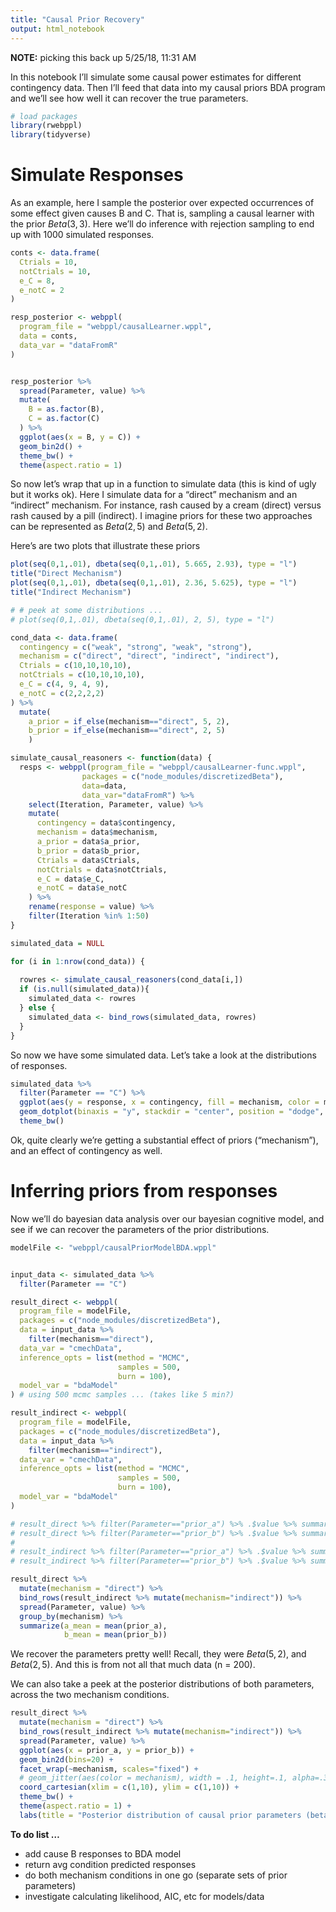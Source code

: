 ```yaml
---
title: "Causal Prior Recovery"
output: html_notebook
---
```


__NOTE:__ picking this back up 5/25/18, 11:31 AM

In this notebook I'll simulate some causal power estimates for different contingency data. Then I'll feed that data into my causal priors BDA program and we'll see how well it can recover the true parameters.

```r
# load packages
library(rwebppl)
library(tidyverse)
```

# Simulate Responses

As an example, here I sample the posterior over expected occurrences of some effect given causes B and C. That is, sampling  a causal learner with the prior $Beta(3,3)$.  Here we'll do inference with rejection sampling to end up with 1000 simulated responses.

```r
conts <- data.frame(
  Ctrials = 10,
  notCtrials = 10,
  e_C = 8,
  e_notC = 2
)

resp_posterior <- webppl(
  program_file = "webppl/causalLearner.wppl",
  data = conts,
  data_var = "dataFromR"
)


resp_posterior %>%
  spread(Parameter, value) %>%
  mutate(
    B = as.factor(B),
    C = as.factor(C)
  ) %>%
  ggplot(aes(x = B, y = C)) +
  geom_bin2d() +
  theme_bw() +
  theme(aspect.ratio = 1)

```

So now let's wrap that up in a function to simulate data (this is kind of ugly but it works ok). Here I simulate data for a "direct" mechanism and an "indirect" mechanism. For instance, rash caused by a cream (direct) versus rash caused by a pill (indirect). I imagine priors for these two approaches can be represented as $Beta(2,5)$ and $Beta(5,2)$. 

Here's are two plots that illustrate these priors

```r

plot(seq(0,1,.01), dbeta(seq(0,1,.01), 5.665, 2.93), type = "l")
title("Direct Mechanism")
plot(seq(0,1,.01), dbeta(seq(0,1,.01), 2.36, 5.625), type = "l")
title("Indirect Mechanism")
```


```r

# # peek at some distributions ...
# plot(seq(0,1,.01), dbeta(seq(0,1,.01), 2, 5), type = "l")

cond_data <- data.frame(
  contingency = c("weak", "strong", "weak", "strong"),
  mechanism = c("direct", "direct", "indirect", "indirect"),
  Ctrials = c(10,10,10,10),
  notCtrials = c(10,10,10,10),
  e_C = c(4, 9, 4, 9),
  e_notC = c(2,2,2,2)
) %>%
  mutate(
    a_prior = if_else(mechanism=="direct", 5, 2),
    b_prior = if_else(mechanism=="direct", 2, 5)
    )

simulate_causal_reasoners <- function(data) {
  resps <- webppl(program_file = "webppl/causalLearner-func.wppl",
                packages = c("node_modules/discretizedBeta"),
                data=data,
                data_var="dataFromR") %>%
    select(Iteration, Parameter, value) %>% 
    mutate(
      contingency = data$contingency,
      mechanism = data$mechanism,
      a_prior = data$a_prior,
      b_prior = data$b_prior,
      Ctrials = data$Ctrials,
      notCtrials = data$notCtrials,
      e_C = data$e_C,
      e_notC = data$e_notC
    ) %>%
    rename(response = value) %>%
    filter(Iteration %in% 1:50)
}

simulated_data = NULL

for (i in 1:nrow(cond_data)) {
  
  rowres <- simulate_causal_reasoners(cond_data[i,])
  if (is.null(simulated_data)){
    simulated_data <- rowres
  } else {
    simulated_data <- bind_rows(simulated_data, rowres)
  }
}
```

So now we have some simulated data. Let's take a look at the distributions of responses.

```r
simulated_data %>%
  filter(Parameter == "C") %>%
  ggplot(aes(y = response, x = contingency, fill = mechanism, color = mechanism)) +
  geom_dotplot(binaxis = "y", stackdir = "center", position = "dodge", alpha=.5, binwidth=.20) +
  theme_bw()
```

Ok, quite clearly we're getting a substantial effect of priors ("mechanism"), and an effect of contingency as well.

# Inferring priors from responses

Now we'll do bayesian data analysis over our bayesian cognitive model, and see if we can recover the parameters of the prior distributions.

```r
modelFile <- "webppl/causalPriorModelBDA.wppl"


input_data <- simulated_data %>%
  filter(Parameter == "C") 

result_direct <- webppl(
  program_file = modelFile,
  packages = c("node_modules/discretizedBeta"),
  data = input_data %>%
    filter(mechanism=="direct"),
  data_var = "cmechData",
  inference_opts = list(method = "MCMC",
                        samples = 500,
                        burn = 100),
  model_var = "bdaModel"
) # using 500 mcmc samples ... (takes like 5 min?)

result_indirect <- webppl(
  program_file = modelFile,
  packages = c("node_modules/discretizedBeta"),
  data = input_data %>%
    filter(mechanism=="indirect"),
  data_var = "cmechData",
  inference_opts = list(method = "MCMC",
                        samples = 500,
                        burn = 100),
  model_var = "bdaModel"
)

```


```r
# result_direct %>% filter(Parameter=="prior_a") %>% .$value %>% summary()
# result_direct %>% filter(Parameter=="prior_b") %>% .$value %>% summary()
# 
# result_indirect %>% filter(Parameter=="prior_a") %>% .$value %>% summary()
# result_indirect %>% filter(Parameter=="prior_b") %>% .$value %>% summary()

result_direct %>%
  mutate(mechanism = "direct") %>%
  bind_rows(result_indirect %>% mutate(mechanism="indirect")) %>%
  spread(Parameter, value) %>%
  group_by(mechanism) %>%
  summarize(a_mean = mean(prior_a),
            b_mean = mean(prior_b))
```

We recover the parameters pretty well! Recall, they were $Beta(5, 2)$, and $Beta(2, 5)$. And this is from not all that much data (n = 200).

We can also take a peek at the posterior distributions of both parameters, across the two mechanism conditions.

```r
result_direct %>%
  mutate(mechanism = "direct") %>%
  bind_rows(result_indirect %>% mutate(mechanism="indirect")) %>%
  spread(Parameter, value) %>%
  ggplot(aes(x = prior_a, y = prior_b)) +
  geom_bin2d(bins=20) +
  facet_wrap(~mechanism, scales="fixed") +
  # geom_jitter(aes(color = mechanism), width = .1, height=.1, alpha=.33) + # alternate plotting approach
  coord_cartesian(xlim = c(1,10), ylim = c(1,10)) +
  theme_bw() +
  theme(aspect.ratio = 1) +
  labs(title = "Posterior distribution of causal prior parameters (beta)")
```

__To do list ... __

* add cause B responses to BDA model
* return avg condition predicted responses
* do both mechanism conditions in one go (separate sets of prior parameters)
* investigate calculating likelihood, AIC, etc for models/data


